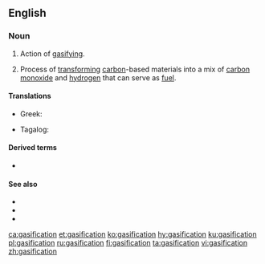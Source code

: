 ==English==
{{wikipedia}}

===Noun===
{{en-noun}}
# Action of [[gasify]]ing.
# {{lb|en|chemistry}} Process of [[transform]]ing [[carbon]]-based materials into a mix of [[carbon monoxide]] and [[hydrogen]] that can serve as [[fuel]].

====Translations====
{{trans-top|action of gasifying}}
* Greek: {{t+|el|αεριοποίηση|f}}
{{trans-mid}}
* Tagalog: {{t|tl|sabuhag}}
{{trans-bottom}}

====Derived terms====
* {{l|en|regasification}}

====See also====
* {{l|en|boiling}}
* {{l|en|sublimation}}
* {{l|en|syngas}}

[[ca:gasification]]
[[et:gasification]]
[[ko:gasification]]
[[hy:gasification]]
[[ku:gasification]]
[[pl:gasification]]
[[ru:gasification]]
[[fi:gasification]]
[[ta:gasification]]
[[vi:gasification]]
[[zh:gasification]]